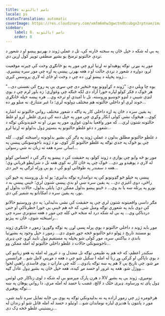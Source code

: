 ```yaml
---
title: ناسم ایالتونه
locale: ps
statusTranslation: automatic
coverImage: https://res.cloudinary.com/xmfm6mhw3gwctndtcubgx2rptnae/image/upload/v1740468922/small_cover_tratado_de_psicologia_revolucionaria_a4c0dca4e0.webp
sidebar:
    label: 8. ناسم ایالتونه
    order: 8
---
```

په بې له شکه د خپل ځان په سخته څارنه کې، تل د عملي ژوند د بهرنیو پیښو او د شعور د نږدې حالتونو ترمنځ یو بشپړ منطقي توپیر کول اړین دي.

موږ په بیړنۍ توګه پوهیدلو ته اړتیا لرو چې موږ په یو ځانګړي وخت کې چیرته موقعیت لرو، دواړه د شعور د نږدې حالت او د هغه بهرنۍ پیښې په اړه چې موږ سره پیښیږي. ژوند پخپله د پیښو لړۍ ده چې د وخت او ځای له لارې پروسس کیږي...

یوه چا ویلي دي: "ژوند د کړاوونو یوه ځنځیر دی چې سړی یې په روح کې نغښتی دی..." هر څوک د فکر کولو لپاره خورا آزاد دی لکه څنګه چې وغواړي؛ زه باور لرم چې د یوې لنډې شیبې د لنډو خوښیو وروسته، تل نا اميدي او ترخه وي... هره پیښه خپله ځانګړې خوند لري او داخلي حالتونه هم مختلف ډولونه لري؛ دا غیر متنازع، نه منلو وړ ده...

په یقین سره د ځان په اړه داخلي کار په ډاګه د شعور مختلف رواني حالتونو ته اشاره کوي... هیڅوک نشي کولی انکار وکړي چې موږ په خپل دننه کې ډیری غلطۍ لرو او غلط حالتونه شتون لري... که موږ واقعیا بدلون غواړو، موږ په بیړنۍ او نه ځنډیدونکي توګه د شعور د دغو غلطو حالتونو په بنسټیز ډول بدلولو ته اړتیا لرو...

د غلطو حالتونو مطلق بدلون د عملي ژوند په ډګر کې بشپړ بدلونونه رامینځته کوي... کله چې یو څوک په جدي توګه په غلطو حالتونو کار کوي، نو د ژوند ناخوښونکي پیښې په اسانۍ سره هغه ته زیان نه شي رسولی...

موږ یو څه وایو چې یوازې د ژوند کولو، په حقیقت کې د پیښو په ډګر کې د احساس کولو له لارې د پوهیدو وړ دی... څوک چې په ځان کار نه کوي هغه تل د شرایطو قرباني وي؛ هغه د سمندر په طوفاني اوبو کې د یو بې وزله لرګي په څیر دی...

پیښې په خپلو څو ګډونونو کې په دوامداره توګه بدلیږي؛ یو له بل وروسته په څپو کې راځي، دوی اغیزې دي... په یقین سره ښې او بدې پیښې شتون لري؛ ځینې پیښې به د نورو په پرتله ښه یا بد وي... د ځینو پیښو بدلول ممکن دي؛ پایلې بدلول، حالات بدلول او نور، په یقین سره د امکاناتو په شمیر کې دي.

مګر داسې واقعیتونه شتون لري چې په حقیقت کې نشي بدلیدلی؛ په دې وروستیو حالاتو کې دوی باید په شعوري توګه ومنل شي، که څه هم ځینې یې خورا خطرناکې او حتی دردناکې وي... په بې له شکه درد له منځه ځي کله چې موږ د هغه ستونزې سره چې رامینځته شوې، ځان نه پیژنو...

موږ باید ژوند د داخلي حالتونو د یوې پرله پسې لړۍ په توګه وګورو؛ زموږ د ځانګړي ژوند یو مستند تاریخ د ټولو دغو حالتونو څخه جوړ شوی دی... زموږ د خپل وجود په بشپړتیا باندې د بیاکتنې سره، موږ کولی شو پخپله په مستقیم ډول تایید کړو، چې ډیری ناخوښونکي حالات د غلطو داخلي حالتونو له امله ممکن وو...

سکندر اعظم، که څه هم په طبیعي توګه تل معتدل و، د غرور له امله په هغو زیاتیو کې ښکیل شو چې د هغه د مړینې لامل شو... فرانسس I د یوې ناپاکې او کرکې وړ زنا له امله مړ شو، چې تاریخ یې لا هم په ښه توګه یادوي... کله چې ماراټ د یوې فاسدې راهبې لخوا ووژل شو، هغه په ​​غرور او حسد مړ کیده، هغه خپل ځان په بشپړ ډول عادل ګڼه...

د هرن پارک میرمنو بې له شکه د لوی زناکار چې لوئس XV نومیږي، ژوند یې په بشپړ ډول پای ته ورساوه. ډیری خلک د لالچ، غضب یا حسد له امله مري، دا رواني پوهان په ښه توګه پوهیږي...

هرڅومره ژر چې زموږ اراده په نه بدلیدونکي توګه په یوې بې ځایه تمایل سره تایید شي، موږ د پانتون یا هدیرې لپاره نوماندان شو... اوتیلو د حسد له امله قاتل شو او زندان له ریښتیني غلطو څخه ډک دی...

